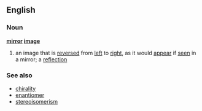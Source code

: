 ==English==
===Noun===
{{wikipedia}}
'''[[mirror]] [[image]]'''
#an image that is [[reversed]] from [[left]] to [[right]], as it would [[appear]] if [[seen]] in a mirror; a [[reflection]]
===See also===
*[[chirality]]
*[[enantiomer]]
*[[stereoisomerism]]